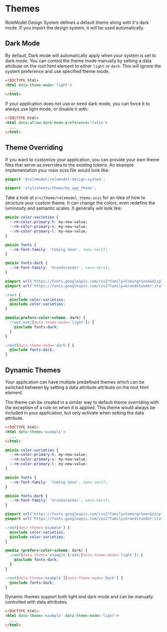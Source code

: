 
<Meta title="Overview/Themes" />

# Themes

RoleModel Design System defines a default theme along with it's dark mode.
If you import the design system, it will be used automatically.

## Dark Mode
By default, Dark mode will automatically apply when your system is set to dark mode.
You can control the theme mode manually by setting a data attribute on the root html element to either `light` or `dark`.
This will ignore the system preference and use specified theme mode.
```html
<!DOCTYPE html>
<html data-theme-mode='light'>
  ...
</html>
```

If your application does not use or need dark mode, you can force it to always use light mode, or disable it with:
```html
<!DOCTYPE html>
<html data-allow-dark-mode-preference='false'>
  ...
</html>
```

## Theme Overriding

If you want to customize your application, you can provide your own theme files that serve as overrides to the existing tokens.
An example implementation your main scss file would look like:

```scss
@import '@rolemodel/rolemodel-design-system';

@import 'stylesheets/theme/my_app_theme';
```

Take a look at `src/theme/rolemodel_theme.scss` for an idea of how to structure your custom theme. It can change the colors, even redefine the luminosity and semantic scales. It generally will look like:

```scss
@mixin color-varieties {
  --rm-color-primary-h: my-new-value;
  --rm-color-primary-s: my-new-value;
  --rm-color-primary-l: my-new-value;
}

@mixin fonts {
  --rm-font-family: 'Coming Soon', sans-serif;
}

@mixin fonts-dark {
  --rm-font-family: 'Grandstander', sans-serif;
}

@import url('https://fonts.googleapis.com/css2?family=Coming+Soon&display=swap');
@import url('https://fonts.googleapis.com/css2?family=Grandstander:ital,wght@0,100;0,200;0,300;0,400;0,500;0,600;0,700;0,800;0,900;1,100;1,200;1,300;1,400;1,500;1,600;1,700;1,800;1,900&display=swap');

:root {
  @include color-varieties;
  @include color-varieties;
}

@media(prefers-color-scheme: dark) {
  :root:not([data-theme-mode='light']) {
    @include fonts-dark;
  }
}

:root[data-theme-mode='dark'] {
  @include fonts-dark;
}

```

## Dynamic Themes

Your application can have multiple predefined themes which can be switched between by setting a data attribute attribute on the root html element.

The theme can be created in a similar way to default theme overriding with the exception of a rule on when it is applied.
This theme would always be included in your application, but only activate when setting the data attribute.

```html
<!DOCTYPE html>
<html data-theme='example'>
  ...
</html>
```

```scss
@mixin color-varieties {
  --rm-color-primary-h: my-new-value;
  --rm-color-primary-s: my-new-value;
  --rm-color-primary-l: my-new-value;
}

@mixin fonts {
  --rm-font-family: 'Coming Soon', sans-serif;
}

@mixin fonts-dark {
  --rm-font-family: 'Grandstander', sans-serif;
}

@import url('https://fonts.googleapis.com/css2?family=Coming+Soon&display=swap');
@import url('https://fonts.googleapis.com/css2?family=Grandstander:ital,wght@0,100;0,200;0,300;0,400;0,500;0,600;0,700;0,800;0,900;1,100;1,200;1,300;1,400;1,500;1,600;1,700;1,800;1,900&display=swap');

:root[data-theme='example'] {
  @include color-varieties;
  @include color-varieties;
}

@media (prefers-color-scheme: dark) {
  :root[data-theme='example']:not([data-theme-mode='light']) {
    @include fonts-dark;
  }
}

:root[data-theme='example'][data-theme-mode='dark'] {
  @include fonts-dark;
}
```

Dynamic themes support both light and dark mode and can be manually controlled with data attributes.
```html
<!DOCTYPE html>
<html data-theme='example' data-theme-mode='light'>
  ...
</html>
```
